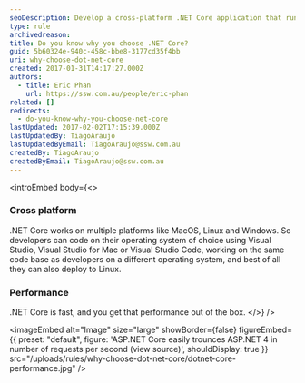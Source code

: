 ```yaml
---
seoDescription: Develop a cross-platform .NET Core application that runs on macOS, Linux, and Windows.
type: rule
archivedreason:
title: Do you know why you choose .NET Core?
guid: 5b60324e-940c-458c-bbe8-3177cd35f4bb
uri: why-choose-dot-net-core
created: 2017-01-31T14:17:27.000Z
authors:
  - title: Eric Phan
    url: https://ssw.com.au/people/eric-phan
related: []
redirects:
  - do-you-know-why-you-choose-net-core
lastUpdated: 2017-02-02T17:15:39.000Z
lastUpdatedBy: TiagoAraujo
lastUpdatedByEmail: TiagoAraujo@ssw.com.au
createdBy: TiagoAraujo
createdByEmail: TiagoAraujo@ssw.com.au
---
```


<introEmbed
  body={<>
### Cross platform

.NET Core works on multiple platforms like MacOS, Linux and Windows. So developers can code on their operating system of choice using Visual Studio, Visual Studio for Mac or Visual Studio Code, working on the same code base as developers on a different operating system, and best of all they can also deploy to Linux.

### Performance

.NET Core is fast, and you get that performance out of the box.
  </>}
/>

<imageEmbed
  alt="Image"
  size="large"
  showBorder={false}
  figureEmbed={{
    preset: "default",
    figure: 'ASP.NET Core easily trounces ASP.NET 4 in number of requests per second (view source)',
    shouldDisplay: true
  }}
  src="/uploads/rules/why-choose-dot-net-core/dotnet-core-performance.jpg"
/>
